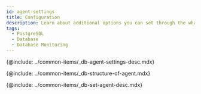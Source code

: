 ```yaml
---
id: agent-settings
title: Configuration
description: Learn about additional options you can set through the whatap.conf file on the database agent server.
tags:
  - PostgreSQL
  - Database
  - Database Monitoring
---
```


{@include: ../common-items/_db-agent-settings-desc.mdx}  

<!-- 에이전트 구성-->

{@include: ../common-items/_db-structure-of-agent.mdx}  

<!-- 에이전트 설정-->

{@include: ../common-items/_db-set-agent-desc.mdx}

<DocCardList/>
